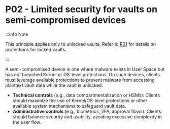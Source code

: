# P02 - Limited security for vaults on semi-compromised devices

:::info Note

This principle applies only to unlocked vaults. Refer to [P01](./locked-vault-is-secure) for details
on protections for locked vaults.

:::

A semi-compromised device is one where malware exists in User Space but has not breached Kernel or
OS-level protections. On such devices, clients must leverage available protections to prevent
malware from accessing plaintext vault data while the vault is unlocked.

- **Technical controls** (e.g., data compartmentalization or HSMs): Clients should maximize the use
  of Kernel/OS-level protections or other available system mechanisms to safeguard vault data.
- **Administrative controls** (e.g., biometrics, 2FA, approval flows): Clients should balance
  security and usability, avoiding excessive complexity in the user flow.
